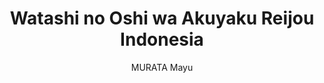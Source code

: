 ---
title: Watashi no Oshi wa Akuyaku Reijou Indonesia
deskripsi : Middle school left Uka Ishimori with nothing but scars - the quiet looks, stares, and whispers from her
                            classmates made her feel like she was invisible. But, thanks to a chance encounter with a boy with
                            lemon-colored hair, she decides to change herself and make a fresh start in high school. Now in high school,
                            Uka is determined to finally make friends and get a boyfriend!
author : MURATA Mayu
genre : Comedy, Drama, Romance, Shoujo
status: Ongoing
type: Manga
image: https://i0.wp.com/www.maid.my.id/wp-content/uploads/2020/06/70ca1081-8f6c-4c68-b18c-95e3f49d985d.jpg
project : Yes
posted by : Yume
---